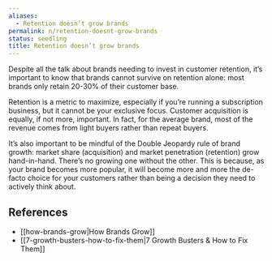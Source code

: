 ```yaml
---
aliases:
  - Retention doesn’t grow brands
permalink: n/retention-doesnt-grow-brands
status: seedling
title: Retention doesn’t grow brands
---
```

Despite all the talk about brands needing to invest in customer retention, it’s important to know that brands cannot survive on retention alone: most brands only retain 20-30% of their customer base.

Retention is a metric to maximize, especially if you’re running a subscription business, but it cannot be your exclusive focus. Customer acquisition is equally, if not more, important. In fact, for the average brand, most of the revenue comes from light buyers rather than repeat buyers.

It’s also important to be mindful of the Double Jeopardy rule of brand growth: market share (acquisition) and market penetration (retention) grow hand-in-hand. There’s no growing one without the other. This is because, as your brand becomes more popular, it will become more and more the de-facto choice for your customers rather than being a decision they need to actively think about.

## References

- [[how-brands-grow|How Brands Grow]]
- [[7-growth-busters-how-to-fix-them|7 Growth Busters & How to Fix Them]]
